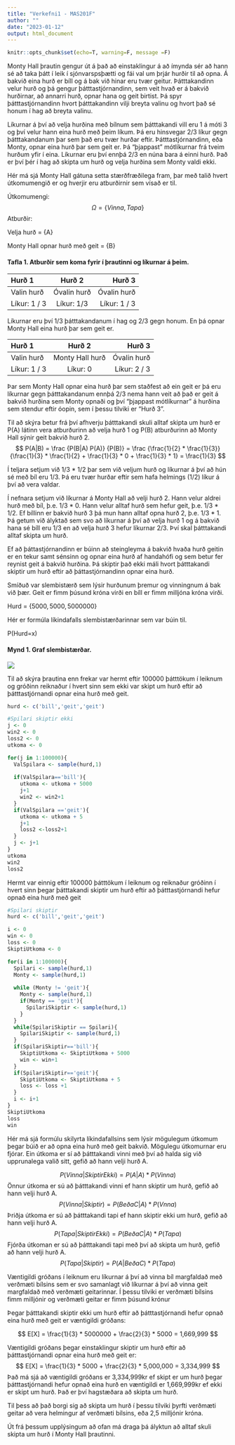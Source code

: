 ```yaml
---
title: "Verkefni1 - MAS201F"
author: ""
date: "2023-01-12"
output: html_document
---
```

```r
knitr::opts_chunk$set(echo=T, warning=F, message =F)
```


Monty Hall þrautin gengur út á það að einstaklingur á að ímynda sér að hann sé að taka þátt í leik í sjónvarspsþætti og fái val um þrjár hurðir til að opna. Á bakvið eina hurð er bíll og á bak við hinar eru tvær geitur. Þátttakandinn velur hurð og þá gengur þátttastjórnandinn, sem veit hvað er á bakvið hurðirnar, að annarri hurð, opnar hana og geit birtist. Þá spyr þátttastjórnandinn hvort þátttakandinn vilji breyta valinu og hvort það sé honum í hag að breyta valinu. 

Líkurnar á því að velja hurðina með bílnum sem þátttakandi vill eru 1 á móti 3 og því velur hann eina hurð með þeim líkum. Þá eru hinsvegar 2/3 líkur gegn þátttakandanum þar sem það eru tvær hurðar eftir. Þátttastjórnandinn, eða Monty, opnar eina hurð þar sem geit er. Þá "þjappast" mótlíkurnar frá tveim hurðum yfir í eina. Líkurnar eru því ennþá 2/3 en núna bara á einni hurð. Það er því þér í hag að skipta um hurð og velja hurðina sem Monty valdi ekki.


Hér má sjá Monty Hall gátuna setta stærðfræðilega fram, þar með talið  hvert útkomumengið er og hverjir eru atburðirnir sem vísað er til.

Útkomumengi:
$$
\Omega = \{Vinna, Tapa\}
$$
Atburðir:

Velja hurð = {A}

Monty Hall opnar hurð með geit = {B}


#### Tafla 1. Atburðir sem koma fyrir í þrautinni og líkurnar á þeim.

| Hurð 1        | Hurð 2          | Hurð 3        |
| :---          |    :----:       |  ---:         |
| Valin hurð    |  Óvalin hurð    | Óvalin hurð    |
| Líkur: 1 / 3  |  Líkur: 1/3     | Líkur: 1 / 3  |

Líkurnar eru því 1/3 þátttakandanum í hag og 2/3 gegn honum. En þá opnar Monty Hall eina hurð þar sem geit er.

| Hurð 1        | Hurð 2          | Hurð 3        |
| :---          |    :----:       |  ---:         |
| Valin hurð    | Monty Hall hurð | Óvalin hurð   |
| Líkur: 1 / 3  | Líkur: 0        | Líkur: 2 / 3  |

Þar sem Monty Hall opnar eina hurð þar sem staðfest að ein geit er þá eru líkurnar gegn þátttakandanum ennþá 2/3 nema hann veit að það er geit á bakvið hurðina sem Monty opnaði og því "þjappast mótlíkurnar" á hurðina sem stendur eftir óopin, sem í þessu tilviki er "Hurð 3".

Til að skýra betur frá því afhverju þátttakandi skuli alltaf skipta um hurð er P(A) látinn vera atburðurinn að velja hurð 1 og P(B) atburðurinn að Monty Hall sýnir geit bakvið hurð 2. 
$$
P(A|B) = \frac
  {P(B|A) P(A)} 
  {P(B)}
=
\frac
  {\frac{1}{2} * \frac{1}{3}}
  {\frac{1}{3} * \frac{1}{2} +
  \frac{1}{3} * 0 
  + \frac{1}{3} * 1}
=
\frac{1}{3}
$$

Í teljara setjum við 1/3 * 1/2 þar sem við veljum hurð og líkurnar á því að hún sé með bíl eru 1/3. Þá eru tvær hurðar eftir sem hafa helmings (1/2) líkur á því að vera valdar. 

  Í nefnara setjum við líkurnar á Monty Hall að velji hurð 2. Hann velur aldrei hurð með bíl, þ.e. 1/3 * 0. Hann velur alltaf hurð sem hefur geit, þ.e. 1/3 * 1/2. Ef bíllinn er bakvið hurð 3 þá mun hann alltaf opna hurð 2, þ.e. 1/3 * 1. Þá getum við ályktað sem svo að líkurnar á því að velja hurð 1 og á bakvið hana sé bíll eru 1/3 en að velja hurð 3 hefur líkurnar 2/3. Því skal þátttakandi alltaf skipta um hurð. 

Ef að þáttastjórnandinn er búinn að steingleyma á bakvið hvaða hurð geitin er en tekur samt sénsinn og opnar eina hurð af handahófi og sem betur fer reynist geit á bakvið hurðina. Þá skiptir það ekki máli hvort þátttakandi skiptir um hurð eftir að þáttastjórnandinn opnar eina hurð.


Smíðuð var slembistærð sem lýsir hurðunum þremur og vinningnum á bak við þær. Geit er fimm þúsund króna virði en bíll er fimm milljóna króna virði.

Hurd =  $\{5000, 5000, 5000000\}$

Hér er formúla líkindafalls slembistærðarinnar sem var búin til.

P(Hurd=x)

#### Mynd 1. Graf slembistærðar.

![](graf.jpg)

Til að skýra þrautina enn frekar var hermt eftir 100000 þátttökum í leiknum og gróðinn reiknaður í hvert sinn sem ekki var skipt um hurð eftir að þátttastjórnandi opnar eina hurð með geit.


```r

hurd <- c('bill','geit','geit')

#Spilari skiptir ekki
j <- 0
win2 <- 0
loss2 <- 0
utkoma <- 0

for(j in 1:100000){
  ValSpilara <- sample(hurd,1)
  
  if(ValSpilara=='bill'){
    utkoma <- utkoma + 5000
    j+1
    win2 <- win2+1
  }
  if(ValSpilara =='geit'){
    utkoma <- utkoma + 5
    j+1
    loss2 <-loss2+1
  }
  j <- j+1
}
utkoma
win2
loss2
```

Hermt var einnig eftir 100000 þátttökum í leiknum og reiknaður gróðinn í hvert sinn þegar þátttakandi skiptir um hurð eftir að þátttastjórnandi hefur opnað eina hurð með geit
```r
#Spilari skiptir
hurd <- c('bill','geit','geit')

i <- 0
win <- 0
loss <- 0
SkiptiUtkoma <- 0

for(i in 1:100000){
  Spilari <- sample(hurd,1)
  Monty <- sample(hurd,1)
  
  while (Monty != 'geit'){
    Monty <- sample(hurd,1)
    if(Monty == 'geit'){
      SpilariSkiptir <- sample(hurd,1)
    }
  }
  while(SpilariSkiptir == Spilari){
    SpilariSkiptir <- sample(hurd,1)
  }
  if(SpilariSkiptir=='bill'){
    SkiptiUtkoma <- SkiptiUtkoma + 5000
    win <- win+1
  }
  if(SpilariSkiptir=='geit'){
    SkiptiUtkoma <- SkiptiUtkoma + 5
    loss <- loss +1
  }
  i <- i+1
}
SkiptiUtkoma
loss
win
```

Hér má sjá formúlu skilyrta líkindafallsins sem lýsir mögulegum útkomum þegar búið er að opna eina hurð með geit bakvið. Mögulegu útkomurnar eru fjórar. Ein útkoma er sí að þátttakandi vinni með því að halda sig við upprunalega valið sitt, gefið að hann velji hurð A.

$$
P (Vinna | Skiptir Ekki) = P(A | A) * P(Vinna)
$$
Önnur útkoma er sú að þátttakandi vinni ef hann skiptir um hurð, gefið að hann velji hurð A.
$$ 
P (Vinna | Skiptir ) = P(B eða C | A) * P(Vnna)
$$
Þriðja útkoma er sú að þátttakandi tapi ef hann skiptir ekki um hurð, gefið að hann velji hurð A.
$$
P (Tapa | Skiptir Ekki ) = P(B eða C | A) * P(Tapa)
$$
Fjórða útkoman er sú að þátttakandi tapi með því að skipta um hurð, gefið að hann velji hurð A.
$$
P(Tapa | Skiptir ) = P(A | B eða C ) * P (Tapa)
$$

Væntigildi gróðans í leiknum eru líkurnar á því að vinna bíl margfaldað með verðmæti bílsins sem er svo samanlagt við líkurnar á því að vinna geit margfaldað með verðmæti geitarinnar. Í þessu tilviki er verðmæti bílsins fimm milljónir og verðmæti geitar er fimm þúsund krónur

Þegar þátttakandi skiptir ekki um hurð eftir að þátttastjórnandi hefur opnað eina hurð með geit er væntigildi gróðans: 

$$
E[X] = \frac{1}{3} * 5000000 + \frac{2}{3} * 5000
     = 1,669,999
$$

Væntigildi gróðans þegar einstaklingur skiptir um hurð eftir að þátttastjórnandi opnar eina hurð með geit er:
$$
E[X] = \frac{1}{3} * 5000 + \frac{2}{3} * 5,000,000
     = 3,334,999
$$
Það má sjá að væntigildi gróðans er 3,334,999kr ef skipt er um hurð þegar þátttastjórnandi hefur opnað eina hurð en væntigildi er 1,669,999kr ef ekki er skipt um hurð. Það er því hagstæðara að skipta um hurð. 

Til þess að það borgi sig að skipta um hurð í þessu tilviki þyrfti verðmæti geitar að vera helmingur af verðmæti bílsins, eða 2,5 milljónir króna. 

Út frá þessum upplýsingum að ofan má draga þá ályktun að alltaf skuli skipta um hurð í Monty Hall þrautinni. 

